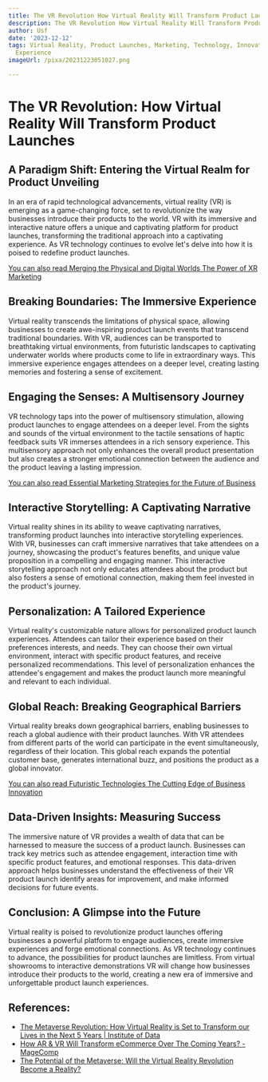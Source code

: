 ```yaml
---
title: The VR Revolution How Virtual Reality Will Transform Product Launches
description: The VR Revolution How Virtual Reality Will Transform Product Launches
author: Usf
date: '2023-12-12'
tags: Virtual Reality, Product Launches, Marketing, Technology, Innovation, Consumer
  Experience
imageUrl: /pixa/20231223051027.png

---
```

#  The VR Revolution: How Virtual Reality Will  Transform Product  Launches

## A Paradigm Shift: Entering the Virtual Realm for Product Unveiling

In an era of rapid technological advancements, virtual reality (VR) is  emerging as a game-changing force, set to revolutionize the  way businesses introduce their products to the world.  VR with  its immersive and interactive nature offers a unique and captivating platform for product launches, transforming the traditional approach into a captivating  experience. As VR technology continues to evolve let's delve into  how it is poised to redefine product launches.

[You can also read Merging the Physical and Digital  Worlds  The Power of XR Marketing](Merging%20the%20Physical%20and%20Digital%20Worlds%20The%20Power%20of%20XR%20Marketing)


##  Breaking Boundaries: The Immersive Experience

Virtual reality transcends the limitations of physical space, allowing  businesses to create awe-inspiring  product  launch events that transcend traditional boundaries. With VR, audiences can  be transported to breathtaking virtual environments, from futuristic  landscapes to captivating underwater worlds where products  come  to life in extraordinary ways. This immersive experience engages attendees on  a deeper level,  creating lasting memories  and fostering a sense of excitement.

## Engaging the Senses: A Multisensory Journey

VR technology taps into  the power of multisensory stimulation, allowing product launches to  engage attendees on a deeper level. From the sights and sounds of  the virtual environment to the tactile sensations  of haptic feedback suits VR immerses attendees in a rich sensory experience. This  multisensory approach  not only enhances  the overall product presentation but also creates  a stronger emotional connection between the audience and the product  leaving a lasting impression.

[You  can also read Essential Marketing Strategies  for the Future of Business](Essential%20Marketing%20Strategies%20for%20the%20Future%20of%20Business)


## Interactive Storytelling: A Captivating Narrative

Virtual reality shines in its ability to weave captivating narratives, transforming product launches into interactive storytelling experiences. With VR,  businesses can craft immersive narratives  that take attendees on a journey, showcasing  the product's features benefits, and unique value  proposition in  a compelling and engaging manner. This interactive storytelling approach not only  educates attendees  about the product but also fosters a sense of emotional connection, making them feel invested in the product's journey.

## Personalization: A Tailored Experience

Virtual reality's customizable nature allows for personalized product launch experiences. Attendees  can tailor their experience based on their preferences interests, and needs. They can choose their own virtual environment, interact with specific product features, and receive personalized recommendations. This level of personalization enhances the attendee's engagement and makes the product launch more meaningful and relevant to each  individual.

## Global Reach: Breaking Geographical Barriers

Virtual reality breaks  down geographical barriers, enabling businesses to reach a  global audience with  their product launches. With VR attendees from different parts of the world can participate in the event simultaneously, regardless of their location. This global reach expands the potential customer base, generates international buzz, and positions the product as a global innovator.

[You can  also read Futuristic Technologies The Cutting Edge of Business Innovation](Futuristic%20Technologies%20The%20Cutting%20Edge%20of%20Business%20Innovation)


## Data-Driven Insights: Measuring Success

The immersive nature of VR  provides a wealth of data that can be harnessed to measure the success of a product launch.  Businesses  can track key metrics such as attendee engagement, interaction time with specific product features,  and emotional responses.  This data-driven  approach helps businesses understand the effectiveness of their VR product launch identify areas for improvement, and  make informed decisions for future events.

## Conclusion: A Glimpse into the Future

Virtual reality is poised  to revolutionize product launches offering businesses a  powerful platform to engage audiences, create immersive experiences and forge  emotional connections.  As VR technology continues to advance, the possibilities for product launches are limitless. From virtual showrooms to interactive demonstrations VR will change how businesses introduce their products to the  world, creating a new era  of immersive and unforgettable product launch experiences.

## References:
- [The Metaverse Revolution: How Virtual Reality is Set to Transform our Lives in the Next 5 Years | Institute of Data](https://www.institutedata.com/blog/the-metaverse-revolution/)
- [How AR & VR Will Transform eCommerce Over The Coming Years? - MageComp](https://magecomp.com/blog/ar-vr-ecommerce/)
- [The Potential of the Metaverse: Will the Virtual Reality Revolution Become a Reality?](https://www.linkedin.com/pulse/potential-metaverse-virtual-reality-revolution-become-skmktgagency)
